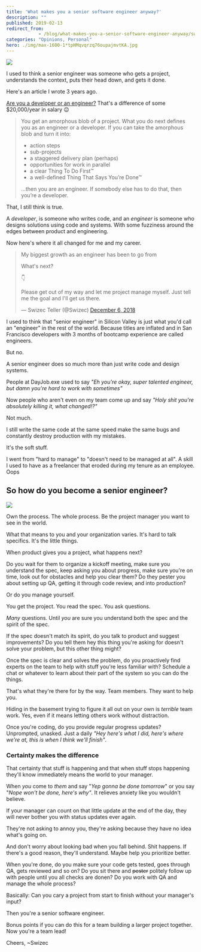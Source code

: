 ```yaml
---
title: 'What makes you a senior software engineer anyway?'
description: ""
published: 2019-02-13
redirect_from: 
            - /blog/what-makes-you-a-senior-software-engineer-anyway/swizec/8940
categories: "Opinions, Personal"
hero: ./img/max-1600-1*tpHMqvqrzq76oupajmvtKA.jpg
---
```

![](./img/max-1600-1*tpHMqvqrzq76oupajmvtKA.jpg)



I used to think a senior engineer was someone who gets a project, understands the context, puts their head down, and gets it done.



Here&#x27;s an article I wrote 3 years ago.



[Are you a developer or an engineer?](https://medium.com/swizec-s-nightowls/are-you-an-engineer-or-a-developer-79e0d37c3293) That&#x27;s a difference of some $20,000/year in salary 😉



> You get an amorphous blob of a project. What you do next defines you as an engineer or a developer. If you can take the amorphous blob and turn it into:
>
> - action steps
> - sub-projects
> - a staggered delivery plan (perhaps)
> - opportunities for work in parallel
> - a clear Thing To Do First™
> - a well-defined Thing That Says You’re Done™
>
> …then you are an engineer. If somebody else has to do that, then you’re a developer.



That, I still think is true.



A _developer_, is someone who writes code, and an _engineer_ is someone who designs solutions using code and systems. With some fuzziness around the edges between product and engineering.



Now here&#x27;s where it all changed for me and my career.



> My biggest growth as an engineer has been to go from
>
> What&#x27;s next?
>
>
>
> 👇
>
>
>
> Please get out of my way and let me project manage myself. Just tell me the goal and I&#x27;ll get us there.
>
>
>
> — Swizec Teller (@Swizec) [December 6, 2018](https://twitter.com/Swizec/status/1070795589317578757?ref_src=twsrc%5Etfw)



I used to think that &quot;senior engineer&quot; in Silicon Valley is just what you&#x27;d call an &quot;engineer&quot; in the rest of the world. Because titles are inflated and in San Francisco developers with 3 months of bootcamp experience are called engineers.



But no.



A senior engineer does so much more than just write code and design systems.



People at DayJob.exe used to say _&quot;Eh you&#x27;re okay, super talented engineer, but damn you&#x27;re hard to work with sometimes&quot;_



Now people who aren&#x27;t even on my team come up and say _&quot;Holy shit you&#x27;re absolutely killing it, what changed!?&quot;_



Not much.



I still write the same code at the same speed make the same bugs and constantly destroy production with my mistakes.



It&#x27;s the soft stuff.



I went from &quot;hard to manage&quot; to &quot;doesn&#x27;t need to be managed at all&quot;. A skill I used to have as a freelancer that eroded during my tenure as an employee. Oops



## So how do you become a senior engineer?



![](./img/blog-wp-content-uploads-2019-02-IMG_0234-1024x575.jpg)



Own the process. The whole process. Be the project manager you want to see in the world.



What that means to you and your organization varies. It&#x27;s hard to talk specifics. It&#x27;s the little things.



When product gives you a project, what happens next?



Do you wait for them to organize a kickoff meeting, make sure you understand the spec, keep asking you about progress, make sure you&#x27;re on time, look out for obstacles and help you clear them? Do they pester you about setting up QA, getting it through code review, and into production?



Or do you manage yourself.



You get the project. You read the spec. You ask questions.



_Many_ questions. Until _you_ are sure you understand both the spec and the spirit of the spec.



If the spec doesn&#x27;t match its spirit, do you talk to product and suggest improvements? Do you tell them hey this thing you&#x27;re asking for doesn&#x27;t solve your problem, but this other thing might?



Once the spec is clear and solves the problem, do you proactively find experts on the team to help with stuff you&#x27;re less familiar with? Schedule a chat or whatever to learn about their part of the system so you can do the things.



That&#x27;s what they&#x27;re there for by the way. Team members. They want to help you.



Hiding in the basement trying to figure it all out on your own is _terrible_ team work. Yes, even if it means letting others work without distraction.



Once you&#x27;re coding, do you provide regular progress updates? Unprompted, unasked. Just a daily _&quot;Hey here&#x27;s what I did, here&#x27;s where we&#x27;re at, this is when I think we&#x27;ll finish&quot;_.



### Certainty makes the difference



That certainty that stuff is happening and that when stuff stops happening they&#x27;ll know immediately means the world to your manager.



When _you_ come to _them_ and say &quot;_Yep gonna be done tomorrow_&quot; or you say &quot;_Nope won&#x27;t be done, here&#x27;s why&quot;_. It relieves anxiety like you wouldn&#x27;t believe.



If your manager can count on that little update at the end of the day, they will never bother you with status updates ever again.



They&#x27;re not asking to annoy you, they&#x27;re asking because they have no idea what&#x27;s going on.



And don&#x27;t worry about looking bad when you fall behind. Shit happens. If there&#x27;s a good reason, they&#x27;ll understand. Maybe help you prioritize better.



When you&#x27;re done, do you make sure your code gets tested, goes through QA, gets reviewed and so on? Do you sit there and ~~pester~~ politely follow up with people until you all checks are donen? Do you work with QA and manage the whole process?



Basically: Can you cary a project from start to finish without your manager&#x27;s input?



Then you&#x27;re a senior software engineer.



Bonus points if you can do this for a team building a larger project together. Now you&#x27;re a team lead!



Cheers, ~Swizec